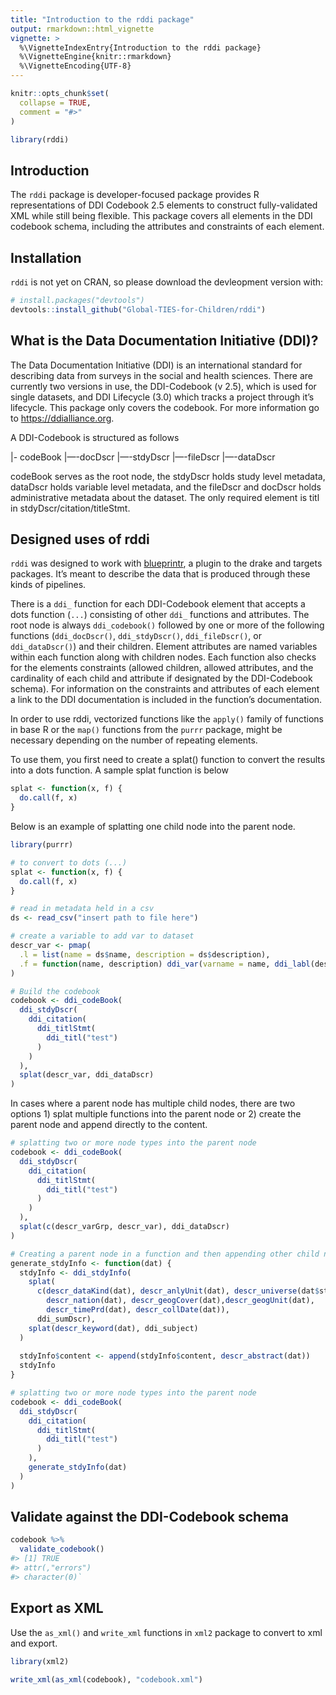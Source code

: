 ```yaml
---
title: "Introduction to the rddi package"
output: rmarkdown::html_vignette
vignette: >
  %\VignetteIndexEntry{Introduction to the rddi package}
  %\VignetteEngine{knitr::rmarkdown}
  %\VignetteEncoding{UTF-8}
---
```


```r
knitr::opts_chunk$set(
  collapse = TRUE,
  comment = "#>"
)
```

```r
library(rddi)
```

## Introduction

The `rddi` package is developer-focused package provides R representations of DDI Codebook 2.5 elements to construct fully-validated XML while still being flexible. This package covers all elements in the DDI codebook schema, including the attributes and constraints of each element. 

## Installation

`rddi` is not yet on CRAN, so please download the devleopment version with: 

```r
# install.packages("devtools")
devtools::install_github("Global-TIES-for-Children/rddi")
```

## What is the Data Documentation Initiative (DDI)?

The Data Documentation Initiative (DDI) is an international standard for describing data from surveys in the social and health sciences. There are currently two versions in use, the DDI-Codebook (v 2.5), which is used for single datasets, and DDI Lifecycle (3.0) which tracks a project through it's lifecycle. This package only covers the codebook. For more information go to <https://ddialliance.org>.

A DDI-Codebook is structured as follows

|- codeBook
|----docDscr
|----stdyDscr
|----fileDscr
|----dataDscr

codeBook serves as the root node, the stdyDscr holds study level metadata, dataDscr holds variable level metadata, and the fileDscr and docDscr holds administrative metadata about the dataset. The only required element is titl in stdyDscr/citation/titleStmt.

## Designed uses of rddi

`rddi` was designed to work with [blueprintr](https://github.com/nyuglobalties/blueprintr), a plugin to the drake and targets packages. It's meant to describe the data that is produced through these kinds of pipelines. 

There is a `ddi_` function for each DDI-Codebook element that accepts a dots function  (`...`) consisting of other `ddi_` functions and attributes. The root node is always `ddi_codebook()` followed by one or more of the following functions (`ddi_docDscr()`, `ddi_stdyDscr()`, `ddi_fileDscr()`, or `ddi_dataDscr()`) and their children. Element attributes are named variables within each function along with children nodes. Each function also checks for the elements constraints (allowed children, allowed attributes, and the cardinality of each child and attribute if designated by the DDI-Codebook schema). For information on the constraints and attributes of each element a link to the DDI documentation is included in the function's documentation.
 
In order to use rddi, vectorized functions like the `apply()` family of functions in base R or the `map()` functions from the `purrr` package, might be necessary depending on the number of repeating elements. 

To use them, you first need to create a splat() function to convert the results into a dots function. A sample splat function is below

```r
splat <- function(x, f) {
  do.call(f, x)
}
```

Below is an example of splatting one child node into the parent node.

```r
library(purrr)

# to convert to dots (...)
splat <- function(x, f) {
  do.call(f, x)
}

# read in metadata held in a csv
ds <- read_csv("insert path to file here")

# create a variable to add var to dataset
descr_var <- pmap(
  .l = list(name = ds$name, description = ds$description),
  .f = function(name, description) ddi_var(varname = name, ddi_labl(description))
)

# Build the codebook
codebook <- ddi_codeBook(
  ddi_stdyDscr(
    ddi_citation(
      ddi_titlStmt(
        ddi_titl("test")
      )
    )
  ),
  splat(descr_var, ddi_dataDscr) 
)
```

In cases where a parent node has multiple child nodes, there are two options 1) splat multiple functions into the parent node or 2) create the parent node and append directly to the content.

```r

# splatting two or more node types into the parent node
codebook <- ddi_codeBook(
  ddi_stdyDscr(
    ddi_citation(
      ddi_titlStmt(
        ddi_titl("test")
      )
    )
  ),
  splat(c(descr_varGrp, descr_var), ddi_dataDscr) 
)
```

```r

# Creating a parent node in a function and then appending other child nodes to the content. The below works best with a YAML or JSON data source.
generate_stdyInfo <- function(dat) {
  stdyInfo <- ddi_stdyInfo(
    splat(
      c(descr_dataKind(dat), descr_anlyUnit(dat), descr_universe(dat$stdyDscr$stdyInfo$sumDscr$universe),
        descr_nation(dat), descr_geogCover(dat),descr_geogUnit(dat),
        descr_timePrd(dat), descr_collDate(dat)),
      ddi_sumDscr),
    splat(descr_keyword(dat), ddi_subject)
  )
  
  stdyInfo$content <- append(stdyInfo$content, descr_abstract(dat))
  stdyInfo
}

# splatting two or more node types into the parent node
codebook <- ddi_codeBook(
  ddi_stdyDscr(
    ddi_citation(
      ddi_titlStmt(
        ddi_titl("test")
      )
    ),
    generate_stdyInfo(dat)
  )
)
```

## Validate against the DDI-Codebook schema 

```r
codebook %>% 
  validate_codebook()
#> [1] TRUE
#> attr(,"errors")
#> character(0)`
```

## Export as XML

Use the `as_xml()` and `write_xml` functions in `xml2` package to convert to xml and export.

```r
library(xml2)

write_xml(as_xml(codebook), "codebook.xml")
```
